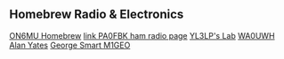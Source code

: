 
== Homebrew Radio & Electronics ==
[http://users.belgacom.net/hamradio/homebrew.htm ON6MU Homebrew]
[http://www.qsl.net/pa0fbk/hampage_uk.htm link PA0FBK ham radio page]
[http://sa555.blogspot.com/ YL3LP's Lab]
[http://wa0uwh.blogspot.com/ WA0UWH]
[http://vk2zay.net Alan Yates]
[http://www.george-smart.co.uk/ George Smart M1GEO]